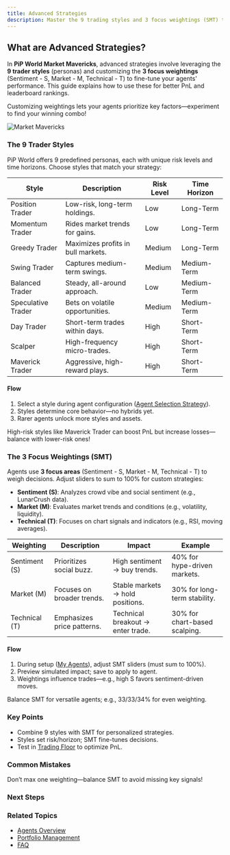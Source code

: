 ```yaml
---
title: Advanced Strategies
description: Master the 9 trading styles and 3 focus weightings (SMT) to optimize your PiP World performance
---
```



## What are Advanced Strategies?

In **PiP World Market Mavericks**, advanced strategies involve leveraging the **9 trader styles** (personas) and customizing the **3 focus weightings** (Sentiment - S, Market - M, Technical - T) to fine-tune your agents' performance. This guide explains how to use these for better PnL and leaderboard rankings.

<Callout type="info">
  Customizing weightings lets your agents prioritize key factors—experiment to find your winning combo!
</Callout>

![Market Mavericks](/images/SCR-20251016-kmtk.png)

### The 9 Trader Styles

PiP World offers 9 predefined personas, each with unique risk levels and time horizons. Choose styles that match your strategy:

| Style | Description | Risk Level | Time Horizon |
|-------|-------------|------------|--------------|
| Position Trader | Low-risk, long-term holdings. | Low | Long-Term |
| Momentum Trader | Rides market trends for gains. | Low | Long-Term |
| Greedy Trader | Maximizes profits in bull markets. | Medium | Long-Term |
| Swing Trader | Captures medium-term swings. | Medium | Medium-Term |
| Balanced Trader | Steady, all-around approach. | Low | Medium-Term |
| Speculative Trader | Bets on volatile opportunities. | Medium | Medium-Term |
| Day Trader | Short-term trades within days. | High | Short-Term |
| Scalper | High-frequency micro-trades. | High | Short-Term |
| Maverick Trader | Aggressive, high-reward plays. | High | Short-Term |

#### Flow
1. Select a style during agent configuration ([Agent Selection Strategy](/docs/agents/selection-strategy)).
2. Styles determine core behavior—no hybrids yet.
3. Rarer agents unlock more styles and assets.

<Callout type="warn">
  High-risk styles like Maverick Trader can boost PnL but increase losses—balance with lower-risk ones!
</Callout>

### The 3 Focus Weightings (SMT)

Agents use **3 focus areas** (Sentiment - S, Market - M, Technical - T) to weigh decisions. Adjust sliders to sum to 100% for custom strategies:

- **Sentiment (S)**: Analyzes crowd vibe and social sentiment (e.g., LunarCrush data).
- **Market (M)**: Evaluates market trends and conditions (e.g., volatility, liquidity).
- **Technical (T)**: Focuses on chart signals and indicators (e.g., RSI, moving averages).

| Weighting | Description | Impact | Example |
|-----------|-------------|--------|---------|
| Sentiment (S) | Prioritizes social buzz. | High sentiment → buy trends. | 40% for hype-driven markets. |
| Market (M) | Focuses on broader trends. | Stable markets → hold positions. | 30% for long-term stability. |
| Technical (T) | Emphasizes price patterns. | Technical breakout → enter trade. | 30% for chart-based scalping. |

#### Flow
1. During setup ([My Agents](/docs/agents/my-agents)), adjust SMT sliders (must sum to 100%).
2. Preview simulated impact; save to apply to agent.
3. Weightings influence trades—e.g., high S favors sentiment-driven moves.

<Callout type="note">
  Balance SMT for versatile agents; e.g., 33/33/34% for even weighting.
</Callout>

### Key Points
- Combine 9 styles with SMT for personalized strategies.
- Styles set risk/horizon; SMT fine-tunes decisions.
- Test in [Trading Floor](/docs/agents/trading-floor) to optimize PnL.

### Common Mistakes
<Callout type="error">
  Don’t max one weighting—balance SMT to avoid missing key signals!
</Callout>

### Next Steps
<Cards>
  <Card title="📚 Agent Detail" href="/docs/agents/agent-detail" description="Monitor strategy performance." />
  <Card title="🚀 Selection Strategy" href="/docs/agents/selection-strategy" description="Pick the right styles." />
  <Card title="🏆 Leaderboard Strategies" href="/docs/leaderboards/strategies" description="Apply strategies to rank up." />
</Cards>

### Related Topics
- [Agents Overview](/docs/agents/overview)
- [Portfolio Management](/docs/dashboard/portfolio-management)
- [FAQ](/docs/advanced/faq)